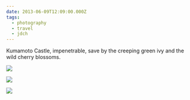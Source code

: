 ```yaml
---
date: 2013-06-09T12:09:00.000Z
tags:
  - photography
  - travel
  - jdch
---
```

Kumamoto Castle, impenetrable, save by the creeping green ivy and the wild cherry blossoms.

![](../../assets/photos/20130607-IMG_7968.jpg)

![](../../assets/photos/20130607-IMG_7967.jpg)

![](../../assets/photos/20130607-IMG_7972.jpg)
